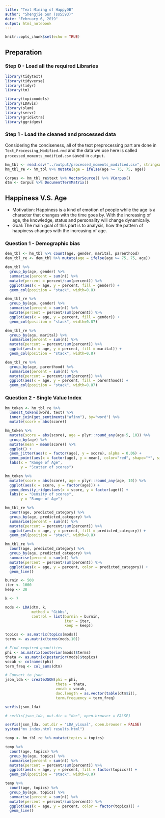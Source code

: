 ```yaml
---
title: "Text Mining of HappyDB"
author: "Shengjie Sun (ss5593)"
date: "February 6, 2019"
output: html_notebook
---
```


```r
knitr::opts_chunk$set(echo = TRUE)
```

## Preparation

### Step 0 - Load all the required Libraries

```r
library(tidytext)
library(tidyverse)
library(tidyr)
library(tm)

library(topicmodels)
library(LDAvis)
library(slam)
library(servr)
library(gridExtra)
library(ggridges)
```

### Step 1 - Load the cleaned and processed data

Considering the conciseness, all of the text preprocessing part are done in `Text_Processing_Modified.rmd` and the data we use here is called `processed_moments_modified.csv` saved in `output`. 

```r
hm_tbl <- read.csv("../output/processed_moments_modified.csv", stringsAsFactors=FALSE) %>% as.tibble()
hm_tbl_re <- hm_tbl %>% mutate(age = ifelse(age >= 75, 75, age))

Corpus <- hm_tbl_re$text %>% VectorSource() %>% VCorpus()
dtm <- Corpus %>% DocumentTermMatrix()
```

## Happiness V.S. Age
- Motivation: Happiness is a kind of emotion of people while the age is a character that changes with the time goes by. With the increasing of age, the knowledge, status and personality will change dynamically. 
- Goal: The main goal of this part is to analysis, how the pattern of happiness changes with the increasing of age.

### Question 1 - Demographic bias
```r
dem_tbl <- hm_tbl %>% count(age, gender, marital, parenthood)
dem_tbl_re <- dem_tbl %>% mutate(age = ifelse(age >= 75, 75, age))
```

```r
dem_tbl %>% 
  group_by(age, gender) %>% 
  summarise(percent = sum(n)) %>% 
  mutate(percent = percent/sum(percent)) %>%
  ggplot(aes(x = age, y = percent, fill = gender)) + 
  geom_col(position = "stack", width=0.8)
```

```r
dem_tbl_re %>% 
  group_by(age, gender) %>% 
  summarise(percent = sum(n)) %>% 
  mutate(percent = percent/sum(percent)) %>%
  ggplot(aes(x = age, y = percent, fill = gender)) + 
  geom_col(position = "stack", width=0.87)
```
```r
dem_tbl_re %>% 
  group_by(age, marital) %>% 
  summarise(percent = sum(n)) %>% 
  mutate(percent = percent/sum(percent)) %>%
  ggplot(aes(x = age, y = percent, fill = marital)) + 
  geom_col(position = "stack", width=0.8)
```
```r
dem_tbl_re %>% 
  group_by(age, parenthood) %>% 
  summarise(percent = sum(n)) %>% 
  mutate(percent = percent/sum(percent)) %>%
  ggplot(aes(x = age, y = percent, fill = parenthood)) + 
  geom_col(position = "stack", width=0.87)
```

### Question 2 - Single Value Index
```r
hm_token <- hm_tbl_re %>%
  unnest_tokens(word, text) %>%
  inner_join(get_sentiments("afinn"), by="word") %>%
  mutate(score = abs(score))
```


```r
hm_token %>%
  mutate(score = abs(score), age = plyr::round_any(age+5, 10)) %>%
  group_by(age) %>%
  mutate(mean = mean(score)) %>%
  ggplot() + 
  geom_jitter(aes(x = factor(age), y = score), alpha = 0.06) + 
  geom_point(aes(x = factor(age), y = mean), color="red", shape="*", size = 7) +
  labs(x = "Range of Age", 
       y = "Scatter of scores")

hm_token %>%
  mutate(score = abs(score), age = plyr::round_any(age, 10)) %>%
  ggplot(aes(x = score, y = factor(age))) + 
  geom_density_ridges(aes(x = score, y = factor(age))) + 
  labs(x = "Density of scores", 
       y = "Range of Age")
```


```r
hm_tbl_re %>% 
  count(age, predicted_category) %>% 
  group_by(age, predicted_category) %>%
  summarise(percent = sum(n)) %>% 
  mutate(percent = percent/sum(percent)) %>%
  ggplot(aes(x = age, y = percent, fill = predicted_category)) + 
  geom_col(position = "stack", width=0.8)
```
```r
hm_tbl_re %>% 
  count(age, predicted_category) %>% 
  group_by(age, predicted_category) %>%
  summarise(percent = sum(n)) %>% 
  mutate(percent = percent/sum(percent)) %>%
  ggplot(aes(x = age, y = percent, color = predicted_category)) + 
  geom_line()
```

```r
burnin <- 500
iter <- 1000
keep <- 30

k <- 7

mods <- LDA(dtm, k, 
            method = "Gibbs",
            control = list(burnin = burnin,
                           iter = iter,
                           keep = keep))


```


```r
topics <- as.matrix(topics(mods))
terms <- as.matrix(terms(mods,10))
```


```r
# Find required quantities
phi <- as.matrix(posterior(mods)$terms)
theta <- as.matrix(posterior(mods)$topics)
vocab <- colnames(phi)
term_freq <- col_sums(dtm)

# Convert to json
json_lda <- createJSON(phi = phi, 
                       theta = theta,
                       vocab = vocab,
                       doc.length = as.vector(table(dtm$i)),
                       term.frequency = term_freq)

serVis(json_lda)
```

```r
# serVis(json_lda, out.dir = "doc", open.browser = FALSE)
```

```r
serVis(json_lda, out.dir = 'LDA_visual', open.browser = FALSE)
system("mv index.html results.html")
```

```r
temp <- hm_tbl_re %>% mutate(topics = topics)
```

```r
temp %>% 
  count(age, topics) %>% 
  group_by(age, topics) %>%
  summarise(percent = sum(n)) %>% 
  mutate(percent = percent/sum(percent)) %>%
  ggplot(aes(x = age, y = percent, fill = factor(topics))) + 
  geom_col(position = "stack", width=0.8)
```
```r
temp %>% 
  count(age, topics) %>% 
  group_by(age, topics) %>%
  summarise(percent = sum(n)) %>% 
  mutate(percent = percent/sum(percent)) %>%
  ggplot(aes(x = age, y = percent, color = factor(topics))) + 
  geom_line()
```

